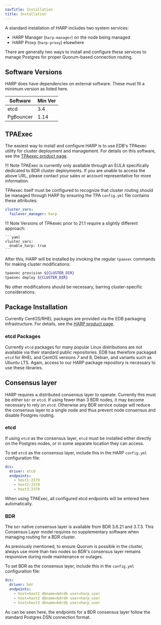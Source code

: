 ```yaml
---
navTitle: Installation
title: Installation
---
```


A standard installation of HARP includes two system services:

* HARP Manager (`harp-manager`) on the node being managed
* HARP Proxy (`harp-proxy`) elsewhere

There are generally two ways to install and configure these services to manage
Postgres for proper Quorum-based connection routing.

## Software Versions

HARP does have dependencies on external software. These must fit a minimum
version as listed here.

| Software  | Min Ver |
|-----------|---------|
| etcd      | 3.4     |
| PgBouncer | 1.14    |

## TPAExec

The easiest way to install and configure HARP is to use EDB's TPAexec utility
for cluster deployment and management. For details on this software, see the
[TPAexec product page](https://access.2ndquadrant.com/customer_portal/sw/tpa/).

!!! Note
    TPAExec is currently only available through an EULA specifically dedicated
    to BDR cluster deployments. If you are unable to access the above URL,
    please contact your sales or account representative for more information.

TPAexec itself must be configured to recognize that cluster routing should be
managed through HARP by ensuring the TPA `config.yml` file contains these
attributes:

```yaml
cluster_vars:
  failover_manager: harp
```

!!! Note
    Versions of TPAexec prior to 21.1 require a slightly different approach:

    ```yaml
    cluster_vars:
      enable_harp: true
    ```

After this, HARP will be installed by invoking the regular `tpaexec` commands
for making cluster modifications:

```bash
tpaexec provision ${CLUSTER_DIR}
tpaexec deploy ${CLUSTER_DIR}
```

No other modifications should be necessary, barring cluster-specific
considerations.


## Package Installation

Currently CentOS/RHEL packages are provided via the EDB packaging
infrastructure. For details, see the [HARP product
page](https://access.2ndquadrant.com/customer_portal/sw/harp/).

### etcd Packages

Currently `etcd` packages for many popular Linux distributions are not 
available via their standard public repositories. EDB has therefore packaged 
`etcd` for RHEL and CentOS versions 7 and 8, Debian, and variants such as 
Ubuntu LTS. Again, access to our HARP package repository is necessary to use
these libraries.

## Consensus layer

HARP requires a distributed consensus layer to operate. Currently this must be
either `bdr` or `etcd`. If using fewer than 3 BDR nodes, it may become
necessary to rely on `etcd`. Otherwise any BDR service outage will reduce the
consensus layer to a single node and thus prevent node consensus and disable
Postgres routing.

### etcd

If using `etcd` as the consensus layer, `etcd` must be installed either
directly on the Postgres nodes, or in some separate location they can access.

To set `etcd` as the consensus layer, include this in the HARP `config.yml`
configuration file:

```yaml
dcs:
  driver: etcd
  endpoints:
    - host1:2379
    - host2:2379
    - host3:2379
```

When using TPAExec, all configured etcd endpoints will be entered here 
automatically.

### BDR

The `bdr` native consensus layer is available from BDR 3.6.21 and 3.7.3. This 
Consensus Layer model requires no supplementary software when managing routing 
for a BDR cluster.

As previously mentioned, to ensure Quorum is possible in the cluster, always
use more than two nodes so BDR's consensus layer remains responsive during node
maintenance or outages.

To set BDR as the consensus layer, include this in the `config.yml` 
configuration file:

```yaml
dcs:
  driver: bdr
  endpoints:
    - host=host1 dbname=bdrdb user=harp_user
    - host=host2 dbname=bdrdb user=harp_user
    - host=host3 dbname=bdrdb user=harp_user
```

As can be seen here, the endpoints for a BDR consensus layer follow the
standard Postgres DSN connection format.
